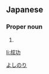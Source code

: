==Japanese==
{{ja-kanjitab|叔|功}}

===Proper noun===
{{ja-pos|proper|よしのり}}

# {{given name|male|lang=ja}}

[[Category:Japanese male given names|よしのり]]

[[li:叔功]]
